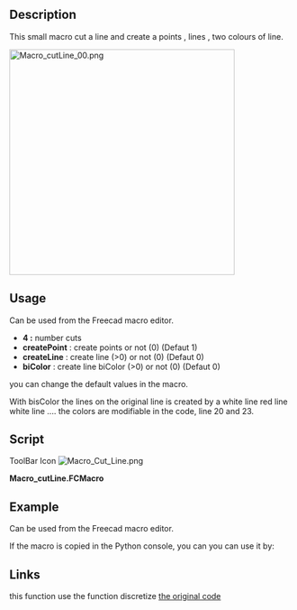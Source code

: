 <languages/>
<translate>
<!--T:1-->
{{Macro
|Name=Macro Cut Line
|Icon=Macro_Cut_Line.png
|Description=Cut a line giving as an argument number cut, create line, bicolor, create point. The new line is created in the real coordinate of object, not in the coordinate of the Body.<br/>{{ColoredText|(Command line, paste this complete macro in the Python console)}}.
|Author=mario52
|Version=2.0
|Date=2019/06/17
|FCVersion=All
|Download=[https://wiki.freecad.org/images/3/35/Macro_Cut_Line.png ToolBar Icon]
}}

==Description== <!--T:2-->
This small macro cut a line and create a points , lines , two colours of line.

</translate>
[[File:Macro cutLine 00.png|400px]]
<translate>
<!--T:14-->
{{Caption|cutLine}}

==Usage== <!--T:3-->

<!--T:4-->
Can be used from the Freecad macro editor.

<!--T:6-->
*'''4 :''' number cuts
*'''createPoint''' : create points or not (0) (Defaut 1)
*'''createLine''' : create line (>0) or not (0) (Defaut 0)
*'''biColor''' : create line biColor (>0) or not (0) (Defaut 0)


<!--T:7-->
you can change the default values in the macro.

<!--T:8-->
With bisColor the lines on the original line is created by a white line red line white line .... the colors are modifiable in the code, line 20 and 23.

==Script== <!--T:9-->
</translate>
ToolBar Icon [[Image:Macro_Cut_Line.png]]

'''Macro_cutLine.FCMacro'''

{{MacroCode|code=
#################################################################
# https://forum.freecad.org/viewtopic.php?f=3&t=4217&hilit=discretize
# 08/03/2015 2019/06/17

__title__   = "cutLine"
__author__  = "Mario52"
__version__ = "00.02"
__date__    = "2019/06/17"

import Draft, Part
def cutLine(numberOfPoints = 2, createPoint = 1, createLine = 0, biColor = 0):           # create a points of forme

    def createLines(numberOfPoints, points, biColor):                                        # create line
        biscolor = 0
        for lin in range(numberOfPoints-1):
            creaLine = [FreeCAD.Vector(points[lin]),FreeCAD.Vector(points[lin+1])]
            wire = Draft.makeWire(creaLine,closed=False,face=False,support=None)
            if biColor != 0:                                                                 # biColor 
                if biscolor == 0:
                    FreeCADGui.ActiveDocument.getObject(wire.Name).LineColor = (1.0,0.0,0.0) # 255 = 1 (10 = (1/255 * 10 ))
                    biscolor = 1
                else:
                    FreeCADGui.ActiveDocument.getObject(wire.Name).LineColor = (1.0,1.0,1.0) # 255 = 1 (10 = (1/255 * 10 ))
                    biscolor = 0
    try:
        points = []
        points[:] = []
        selectionObjects = FreeCADGui.Selection.getSelectionEx()         # getSelectionEx
        numberOfPoints += 1
        for selection in selectionObjects:
            compteur = pas = 0
            for selectedEdge in selection.SubObjects:
                    FreeCAD.Console.PrintMessage(selectionObjects[0].SubElementNames[compteur] + "\n")                   
#                    print( selectionObjects[0].SubElementNames[compteur])# getSelectionEx
                    compteur += 1                                              
                    points = selectedEdge.discretize(numberOfPoints)   
                    if createLine != 0:
                        createLines(numberOfPoints, points, biColor)
                    for p in points:
                        if createPoint != 0:
                            Draft.makePoint( p.x, p.y, p.z)
                        FreeCAD.Console.PrintMessage(str(compteur)+" X"+ str(p.x)+" Y"+ str(p.y)+ " Z"+ str(p.z) + "\n")
#                        print( compteur," X", p.x, " Y", p.y, " Z", p.z)
                    pas = 1                                              #

            if pas == 0:                                                 # the not SubObjects
                selectionObjects = FreeCADGui.Selection.getSelection()   # select all elements
                FreeCAD.Console.PrintMessage(selectionObjects[0].Name + "\n")
#                print( selectionObjects[0].Name)                         # getSelection()
                compteur = 0
                for ii in enumerate(selectionObjects[0].Shape.Edges): 
                    compteur += 1
                    points = ii[1].discretize(numberOfPoints)            # discretize the element
                    for p in points:
                        if createPoint != 0:
                            Draft.makePoint( p.x, p.y, p.z)              # create points
                        FreeCAD.Console.PrintMessage(str(compteur)+" X"+ str(p.x)+" Y"+ str(p.y)+ " Z"+ str(p.z) + "\n")
#                         print( compteur, " X", p.x, " Y", p.y, " Z", p.z)  # list and display the coordinates
                    if createLine != 0:
                        createLines(numberOfPoints, points, biColor)
    except:
        FreeCAD.Console.PrintError("Error" + "\n" + "Give : cutLine(numberOfPoints = 2, createPoint = 1, createLine = 0, biColor = 0)"+"\n")
        FreeCAD.Console.PrintError("Select the complete shape or separate wire(s) line, circle ..."+"\n")

#        print( "Error : Give cutLine(numberOfPoints = 2, createPoint = 1, createLine = 0, biColor = 0)")

# Example in command line (paste the macro in FC Python console) and write:
#cutLine(2, createLine = 1, biColor = 1, createPoint = 0)

}}
<translate>

==Example== <!--T:11-->

<!--T:12-->
Can be used from the Freecad macro editor.

<!--T:13-->
If the macro is copied in the Python console, you can you can use it by:
</translate>

{{Code|code=
cutLine(4, createLine = 1, biColor = 1, createPoint = 0)
}}
<translate>
==Links== <!--T:10-->
this function use the function discretize [https://forum.freecad.org/viewtopic.php?f=3&t=4217&hilit=discretize the original code]

</translate>